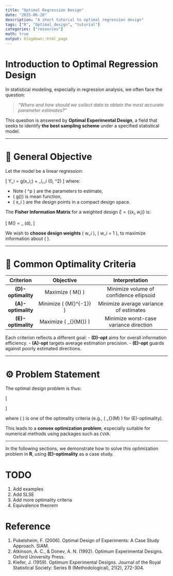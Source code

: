 ```yaml
---
title: "Optimal Regression Design"
date: "2025-06-20"
description: "A short tutorial to optimal regression design"
tags: ["R", "Optimal_design", "tutorial"]
categories: ["resources"]
math: true
output: blogdown::html_page
---
```


\newcommand{\R}{\mathbb{R}}
\newcommand{\f}{\boldsymbol{f}}
\newcommand{\bbeta}{\boldsymbol{\beta}}
\newcommand{\btheta}{\boldsymbol{\theta}}
\newcommand{\X}{\mathcal{X}}
\newcommand{\tr}{\operatorname{tr}}

# Introduction to Optimal Regression Design

In statistical modeling, especially in regression analysis, we often face the question:

> *"Where and how should we collect data to obtain the most accurate parameter estimates?"*

This question is answered by **Optimal Experimental Design**, a field that seeks to identify **the best sampling scheme** under a specified statistical model.

---

# 🎯 General Objective

Let the model be a linear regression:

\[
Y_i = g(x_i;\bbeta)  + \varepsilon_i,\quad \varepsilon_i \sim \mathcal{N}(0, \sigma^2)
\]
where:

  + Note \( \bbeta \in \R^p \) are the parameters to estimate,
  + \( g(\cdot)\) is mean function,
  + \( x_i \in \X \) are the design points in a compact design space.

The **Fisher Information Matrix** for a weighted design $\xi = \{(x_i, w_i)\}$ is:

\[
M(\xi) = \int_\X \frac{\partial g}{\partial \bbeta}\frac{\partial g}{\partial \bbeta^\top} \mu(d\xi),
\]

We wish to **choose design weights** \( w_i \geq 0 \), \( \sum w_i = 1 \), to maximize information about \( \bbeta \).

---

# 🧮 Common Optimality Criteria

| Criterion        |           Objective                |        Interpretation                       |
|:----------------:|:----------------------------------:|:--------------------------------------------:|
| **\(D\)-optimality** | Maximize \( \det M(\xi) \)         | Minimize volume of confidence ellipsoid     |
| **\(A\)-optimality** | Minimize \( \tr\{M(\xi)^{-1}\} \) | Minimize average variance of estimates |
| **\(E\)-optimality** | Maximize \( \lambda_{\min}\{M(\xi)\} \) | Minimize worst-case variance direction   |
Each criterion reflects a different goal:
- **\(D\)-opt** aims for overall information efficiency.
- **\(A\)-opt** targets average estimation precision.
- **\(E\)-opt** guards against poorly estimated directions.

---

# ⚙️ Problem Statement

The optimal design problem is thus:

\[
\begin{aligned}
&\max_{w \in \R^n} && \Phi\{M(w)\} \\
&\text{s.t.} && w_i \geq 0,\quad \sum_{i=1}^n w_i = 1
\end{aligned}
\]

where \( \Phi \) is one of the optimality criteria (e.g., \( \lambda_{\min}(M) \) for \(E\)-optimality).

This leads to a **convex optimization problem**, especially suitable for numerical methods using packages such as `CVXR`.

---

In the following sections, we demonstrate how to solve this optimization problem in **R**, using **\(E\)-optimality** as a case study.

# TODO

1. Add examples
2. Add SLSE
3. Add more optimality criteria
4. Equivalence theorem

# Reference 
1. Pukelsheim, F. (2006). Optimal Design of Experiments: A Case Study Approach. SIAM.
2. Atkinson, A. C., & Donev, A. N. (1992). Optimum Experimental Designs. Oxford University Press.
3. Kiefer, J. (1959). Optimum Experimental Designs. Journal of the Royal Statistical Society: Series B (Methodological), 21(2), 272-304.